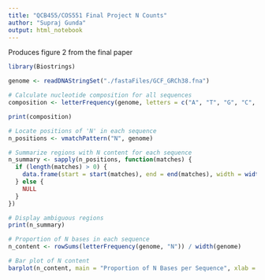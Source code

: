 ```yaml
---
title: "QCB455/COS551 Final Project N Counts"
author: "Supraj Gunda"
output: html_notebook
---
```


Produces figure 2 from the final paper

```r
library(Biostrings)
```

```r
genome <- readDNAStringSet("./fastaFiles/GCF_GRCh38.fna")

# Calculate nucleotide composition for all sequences
composition <- letterFrequency(genome, letters = c("A", "T", "G", "C", "N"), as.prob = TRUE)

print(composition)

# Locate positions of 'N' in each sequence
n_positions <- vmatchPattern("N", genome)

# Summarize regions with N content for each sequence
n_summary <- sapply(n_positions, function(matches) {
  if (length(matches) > 0) {
    data.frame(start = start(matches), end = end(matches), width = width(matches))
  } else {
    NULL
  }
})

# Display ambiguous regions
print(n_summary)
```

```r
# Proportion of N bases in each sequence
n_content <- rowSums(letterFrequency(genome, "N")) / width(genome)
```


```r
# Bar plot of N content
barplot(n_content, main = "Proportion of N Bases per Sequence", xlab = "Sequence", ylab = "Proportion of N")
```

